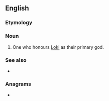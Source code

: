 ==English==

===Etymology===
{{suffix|en|Loki|an}}

===Noun===
{{en-noun}}

# {{lb|en|Germanic paganism}} One who honours [[Loki]] as their primary god.

===See also===
* {{l|en|Rokkatru}}

===Anagrams===
* {{anagrams|en|a=aeklno|Ankole}}